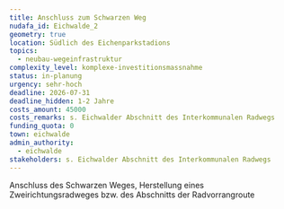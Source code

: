 ```yaml
---
title: Anschluss zum Schwarzen Weg
nudafa_id: Eichwalde_2
geometry: true
location: Südlich des Eichenparkstadions
topics:
  - neubau-wegeinfrastruktur
complexity_level: komplexe-investitionsmassnahme
status: in-planung
urgency: sehr-hoch
deadline: 2026-07-31
deadline_hidden: 1-2 Jahre
costs_amount: 45000
costs_remarks: s. Eichwalder Abschnitt des Interkommunalen Radwegs
funding_quota: 0
town: eichwalde
admin_authority:
  - eichwalde
stakeholders: s. Eichwalder Abschnitt des Interkommunalen Radwegs
---
```

Anschluss des Schwarzen Weges, Herstellung eines Zweirichtungsradweges bzw. des Abschnitts der Radvorrangroute
